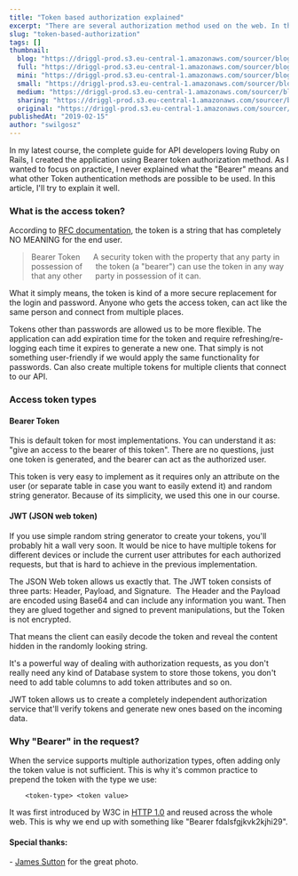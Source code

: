 ```yaml
---
title: "Token based authorization explained"
excerpt: "There are several authorization method used on the web. In this article we cover token-based authorization explaining multiple types of tokens."
slug: "token-based-authorization"
tags: []
thumbnail:
  blog: "https://driggl-prod.s3.eu-central-1.amazonaws.com/sourcer/blogs/99a95609-d8fd-4a84-994c-2386fd1c15de/articles/421d19fa-dde7-4481-aa93-2980fb750090/cover/blog.jpeg"
  full: "https://driggl-prod.s3.eu-central-1.amazonaws.com/sourcer/blogs/99a95609-d8fd-4a84-994c-2386fd1c15de/articles/421d19fa-dde7-4481-aa93-2980fb750090/cover/full.jpeg"
  mini: "https://driggl-prod.s3.eu-central-1.amazonaws.com/sourcer/blogs/99a95609-d8fd-4a84-994c-2386fd1c15de/articles/421d19fa-dde7-4481-aa93-2980fb750090/cover/mini.jpeg"
  small: "https://driggl-prod.s3.eu-central-1.amazonaws.com/sourcer/blogs/99a95609-d8fd-4a84-994c-2386fd1c15de/articles/421d19fa-dde7-4481-aa93-2980fb750090/cover/small.jpeg"
  medium: "https://driggl-prod.s3.eu-central-1.amazonaws.com/sourcer/blogs/99a95609-d8fd-4a84-994c-2386fd1c15de/articles/421d19fa-dde7-4481-aa93-2980fb750090/cover/medium.jpeg"
  sharing: "https://driggl-prod.s3.eu-central-1.amazonaws.com/sourcer/blogs/99a95609-d8fd-4a84-994c-2386fd1c15de/articles/421d19fa-dde7-4481-aa93-2980fb750090/cover/sharing.jpeg"
  original: "https://driggl-prod.s3.eu-central-1.amazonaws.com/sourcer/blogs/99a95609-d8fd-4a84-994c-2386fd1c15de/articles/421d19fa-dde7-4481-aa93-2980fb750090/cover/original.jpeg"
publishedAt: "2019-02-15"
author: "swilgosz"
---
```


In my latest course, the complete guide for API developers loving Ruby on Rails, I created the application using Bearer token authorization method. As I wanted to focus on practice, I never explained what the "Bearer" means and what other Token authentication methods are possible to be used. In this article, I'll try to explain it well.

### What is the access token? 

According to [RFC documentation](https://tools.ietf.org/html/rfc6750), the token is a string that has completely NO MEANING for the end user.

> Bearer Token      A security token with the property that any party in possession of      the token (a "bearer") can use the token in any way that any other      party in possession of it can.

What it simply means, the token is kind of a more secure replacement for the login and password. Anyone who gets the access token, can act like the same person and connect from multiple places.

<CourseAd />

Tokens other than passwords are allowed us to be more flexible. The application can add expiration time for the token and require refreshing/re-logging each time it expires to generate a new one. That simply is not something user-friendly if we would apply the same functionality for passwords. Can also create multiple tokens for multiple clients that connect to our API.

### Access token types

#### Bearer Token

This is default token for most implementations. You can understand it as: "give an access to the bearer of this token". There are no questions, just one token is generated, and the bearer can act as the authorized user.

This token is very easy to implement as it requires only an attribute on the user (or separate table in case you want to easily extend it) and random string generator. Because of its simplicity, we used this one in our course.

#### JWT (JSON web token)

If you use simple random string generator to create your tokens, you'll probably hit a wall very soon. It would be nice to have multiple tokens for different devices or include the current user attributes for each authorized requests, but that is hard to achieve in the previous implementation.

The JSON Web token allows us exactly that. The JWT token consists of three parts: Header, Payload, and Signature.  The Header and the Payload are encoded using Base64 and can include any information you want. Then they are glued together and signed to prevent manipulations, but the Token is not encrypted.

That means the client can easily decode the token and reveal the content hidden in the randomly looking string.

It's a powerful way of dealing with authorization requests, as you don't really need any kind of Database system to store those tokens, you don't need to add table columns to add token attributes and so on.

JWT token allows us to create a completely independent authorization service that'll verify tokens and generate new ones based on the incoming data.

### Why "Bearer" in the request?

When the service supports multiple authorization types, often adding only the token value is not sufficient. This is why it's common practice to prepend the token with the type we use:

```
    <token-type> <token value>
```

It was first introduced by W3C in [HTTP 1.0](https://tools.ietf.org/html/rfc1945) and reused across the whole web. This is why we end up with something like "Bearer fdalsfgjkvk2kjhi29".

#### Special thanks:

- [James Sutton](https://unsplash.com/@jamessutton_photography) for the great photo.
